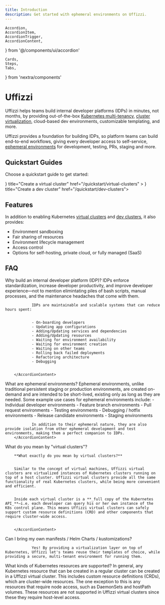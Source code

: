 ```yaml
---
title: Introduction
description: Get started with ephemeral environments on Uffizzi.
---
```


	Accordion,
	AccordionItem,
	AccordionTrigger,
	AccordionContent,
} from '@/components/ui/accordion'

	Cards,
	Steps,
	Tabs, 
} from 'nextra/components'

# Uffizzi

Uffizzi helps teams build internal developer platforms (IDPs) in minutes, not months, by providing out-of-the-box [Kubernetes multi-tenancy](https://www.uffizzi.com/kubernetes-multi-tenancy), [cluster virtualization](/core-concepts/ephemeral-environments/virtual-clusters), cloud-based dev environments, customizable templating, and more. 

Uffizzi provides a foundation for building IDPs, so platform teams can build end-to-end workflows, giving every developer access to self-service, [ephemeral environments](/core-concepts/ephemeral-environments) for development, testing, PRs, staging and more.

## Quickstart Guides

Choose a quickstart guide to get started:

<Cards num={2}>
  <Cards.Card
    arrow
    icon={<Group />}
    title="Create a virtual cluster"
    href="/quickstart/virtual-clusters"
  >
  </Cards.Card>
  <Cards.Card 
  arrow 
  icon={<ChevronRightSquare />}
  title="Create a dev cluster" 
  href="/quickstart/dev-clusters">
  </Cards.Card>
</Cards>

## Features

In addition to enabling Kubernetes [virtual clusters](/core-concepts/ephemeral-environments/virtual-clusters) and [dev clusters](/core-concepts/ephemeral-environments/dev-clusters), it also provides:  
- Environment sandboxing  
- Fair sharing of resources
- Environment lifecycle management
- Access control
- Options for self-hosting, private cloud, or fully managed (SaaS)

## FAQ

<Accordion type="single" collapsible>

<AccordionItem value="faq-1">
        <AccordionTrigger>
                Why build an internal developer platform (IDP)?
        </AccordionTrigger>
        <AccordionContent>
                IDPs enforce standardization, increase developer productivity, and improve developer experience—not to mention elimintating piles of bash scripts, manual processes, and the maintenance headaches that come with them. 


                IDPs are maintainable and scalable systems that can reduce hours spent: 


                - On-boarding developers
                - Updating app configurations
                - Adding/Updating services and dependencies
                - Adding/Updating resources
                - Waiting for environment availability
                - Waiting for environment creation
                - Waiting on other teams
                - Rolling back failed deployments
                - Refactoring architecture
                - Debugging


        </AccordionContent>
</AccordionItem>


<AccordionItem value="faq-2">
        <AccordionTrigger>
                What are ephemeral environments?
        </AccordionTrigger>
        <AccordionContent>
                Ephemeral environments, unlike traditional persistent staging or production environments, are created on-demand and are intended to be short-lived, existing only as long as they are needed. Some example use cases for ephemeral environments include:
                - Individual developer environments
                - Feature branch environments
                - Pull request environments
                - Testing environments
                - Debugging / hotfix environments
                - Release candidate environments
                - Staging environments  


                In addition to their ephemeral nature, they are also provide isolation from other ephemeral development and test environments, making them a perfect companion to IDPs.
        </AccordionContent>
</AccordionItem>


<AccordionItem value="faq-3">
        <AccordionTrigger>
                What do you mean by "virtual clusters"?
        </AccordionTrigger>
        <AccordionContent>


        **What exactly do you mean by virtual clusters?**


        Similar to the concept of virtual machines, Uffizzi virtual clusters are virtualized instances of Kubernetes clusters running on top of a host cluster. Uffizzi virtual clusters provide all the same functionality of real Kubernetes clusters, while being more convenient and efficient. 


        Inside each virtual cluster is a **_full copy of the Kubernetes API_**—i.e. each developer can query his or her own instance of the K8s control plane. This means Uffizzi virtual clusters can safely support custom resource definitions (CRD) and other components that require cluster-wide access.


        </AccordionContent>
</AccordionItem>


<AccordionItem value="faq-4">
        <AccordionTrigger>
                Can I bring my own manifests / Helm Charts / kustomizations?
        </AccordionTrigger>
        <AccordionContent>
        
                Yes! By providing a virtualization layer on top of Kubernetes, Uffizzi let's teams reuse their templates of choice, while providing a secure, multi-tenant environment for running them.


</AccordionContent>
</AccordionItem>


<AccordionItem value="faq-6">
        <AccordionTrigger>
                What kinds of Kubernetes resources are supported?
        </AccordionTrigger>
<AccordionContent>
        In general, any Kubernetes resource that can be created in a regular cluster can be created in a Uffizzi virtual cluster. This includes custom resource definitions (CRDs), which are cluster-wide resources.
        The one exception to this is any resources that require node access, such as DaemonSets and hostPath volumes. These resources are not supported in Uffizzi virtual clusters since these they require host-level access.
</AccordionContent>
</AccordionItem>


</Accordion>